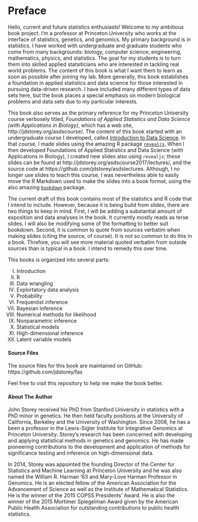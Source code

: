 # Preface {-}

Hello, current and future statistics enthusiasts! Welcome to my ambitious book project. I'm a professor at Princeton University who works at the interface of statistics, genetics, and genomics. My primary background is in statistics. I have worked with undergraduate and graduate students who come from many backgrounds: biology, computer science, engineering, mathematics, physics, and statistics. The goal for my students is to turn them into skilled applied statsiticians who are interested in tackling real world problems. The content of this book is what I want them to learn as soon as possible after joining my lab.  More generally, this book establishes a foundation in applied statistics and data science for those interested in pursuing data-driven research. I have included many different types of data sets here, but the book places a special emphasis on modern biological problems and data sets due to my particular interests. 

This book also serves as the primary reference for my Princeton University course verbosely titled, _Foundations of Applied Statistics and Data Science (with Applications in Biology)_, which has a web site, http://jdstorey.org/asdscourse/. The content of this book started with an undergraduate course I developed, called [Introduction to Data Science](http://sml201.github.io). In that course, I made slides using the amazing R package [`revealjs`](https://cran.r-project.org/web/packages/revealjs/index.html).  When I then developed Foundations of Applied Statistics and Data Science (with Applications in Biology), I created new slides also using `revealjs`; these slides can be found at http://jdstorey.org/asdscourse2017/lectures/, and the source code at https://github.com/jdstorey/asdslectures. Although, I no longer use slides to teach this course, I was nevertheless able to easily move the R Markdown used to make the slides into a book format, using the also amazing [`bookdown`](https://cran.rstudio.com/web/packages/bookdown/index.html) package.

The current draft of this book contains most of the statistics and R code that I intend to include. However, because it is being build from slides, there are two things to keep in mind. First, I will be adding a substantial amount of exposition and data analyses in the book. It currently mostly reads as terse slides. I will also be modifying some of the formatting to better suit bookdown. Second, it is common to quote from sources verbatim when making slides (citing the source, of course). It is not so common to do this in a book. Threfore, you will see more material quoted verbatim from outside sources than is typical in a book. I intend to remedy this over time.

This books is organized into several parts:

<ol type="I">
  <li> Introduction
  <li> R
  <li> Data wrangling
  <li> Explortatory data analysis
  <li> Probability
  <li> Frequentist inference
  <li> Bayesian inference
  <li> Numerical methods for likelihood
  <li> Nonparametric inference
  <li> Statistical models
  <li> High-dimensional inference
  <li> Latent variable models
</ol>

#### Source Files {-}

The source files for this book are maintained on GitHub: https://github.com/jdstorey/fas

Feel free to visit this repository to help me make the book better.

#### About The Author {-}

John Storey received his PhD from Stanford University in statistics with a PhD minor in genetics. He then held faculty positions at the University of California, Berkeley and the University of Washington. Since 2008, he has a been a professor in the Lewis-Sigler Institute for Integrative Genomics at Princeton University. Storey's research has been concerned with developing and applying statistical methods in genetics and genomics. He has made pioneering contributions to the development and application of methods for significance testing and inference on high-dimensional data.

In 2014, Storey was appointed the founding Director of the Center for Statistics and Machine Learning at Princeton University and he was also named the William R. Harman '63 and Mary-Love Harman Professor in Genomics. He is an elected fellow of the American Association for the Advancement of Science as well as the Institute of Mathematical Statistics. He is the winner of the 2015 COPSS Presidents' Award.  He is also the winner of the 2015 Mortimer Spiegelman Award given by the American Public Health Association for outstanding contributions to public health statistics.

